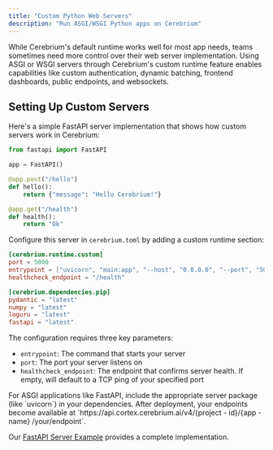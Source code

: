 ```yaml
---
title: "Custom Python Web Servers"
description: "Run ASGI/WSGI Python apps on Cerebrium"
---
```


While Cerebrium's default runtime works well for most app needs, teams sometimes need more control over their web server implementation. Using ASGI or WSGI servers through Cerebrium's custom runtime feature enables capabilities like custom authentication, dynamic batching, frontend dashboards, public endpoints, and websockets.

## Setting Up Custom Servers

Here's a simple FastAPI server implementation that shows how custom servers work in Cerebrium:

```python
from fastapi import FastAPI

app = FastAPI()

@app.post("/hello")
def hello():
    return {"message": "Hello Cerebrium!"}

@app.get("/health")
def health():
    return "Ok"
```

Configure this server in `cerebrium.toml` by adding a custom runtime section:

```toml
[cerebrium.runtime.custom]
port = 5000
entrypoint = ["uvicorn", "main:app", "--host", "0.0.0.0", "--port", "5000"]
healthcheck_endpoint = "/health"

[cerebrium.dependencies.pip]
pydantic = "latest"
numpy = "latest"
loguru = "latest"
fastapi = "latest"
```

The configuration requires three key parameters:

- `entrypoint`: The command that starts your server
- `port`: The port your server listens on
- `healthcheck_endpoint`: The endpoint that confirms server health. If empty, will default to a TCP ping of your specified port

<Info>
  For ASGI applications like FastAPI, include the appropriate server package
  (like `uvicorn`) in your dependencies. After deployment, your endpoints become
  available at `https://api.cortex.cerebrium.ai/v4/{project - id}/{app - name}
  /your/endpoint`.
</Info>

Our [FastAPI Server Example](https://github.com/CerebriumAI/examples) provides a complete implementation.
